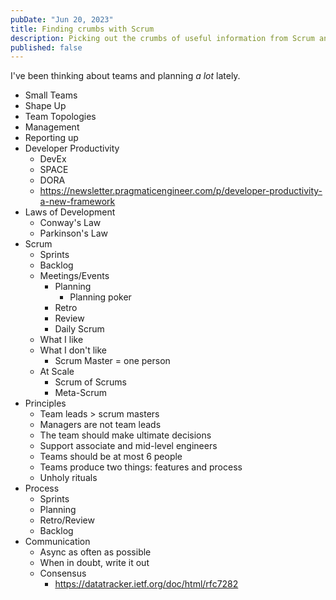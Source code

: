 ```yaml
---
pubDate: "Jun 20, 2023"
title: Finding crumbs with Scrum
description: Picking out the crumbs of useful information from Scrum and replacing everything else
published: false
---
```


I've been thinking about teams and planning _a lot_ lately.

- Small Teams
- Shape Up
- Team Topologies
- Management
- Reporting up
- Developer Productivity
  - DevEx
  - SPACE
  - DORA
  - <https://newsletter.pragmaticengineer.com/p/developer-productivity-a-new-framework>
- Laws of Development
  - Conway's Law
  - Parkinson's Law
- Scrum
  - Sprints
  - Backlog
  - Meetings/Events
    - Planning
      - Planning poker
    - Retro
    - Review
    - Daily Scrum
  - What I like
  - What I don't like
    - Scrum Master = one person
  - At Scale
    - Scrum of Scrums
    - Meta-Scrum
- Principles
  - Team leads > scrum masters
  - Managers are not team leads
  - The team should make ultimate decisions
  - Support associate and mid-level engineers
  - Teams should be at most 6 people
  - Teams produce two things: features and process
  - Unholy rituals
- Process
  - Sprints
  - Planning
  - Retro/Review
  - Backlog
- Communication
  - Async as often as possible
  - When in doubt, write it out
  - Consensus
    - <https://datatracker.ietf.org/doc/html/rfc7282>
